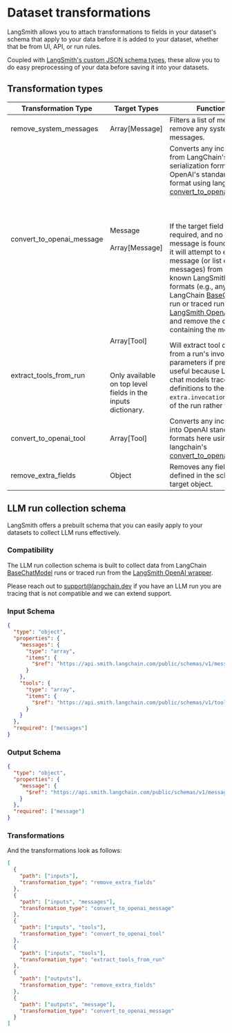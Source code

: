 # Dataset transformations

LangSmith allows you to attach transformations to fields in your dataset's schema that apply
to your data before it is added to your dataset, whether that be from UI, API, or run rules.

Coupled with [LangSmith's custom JSON schema types](./dataset_json_types), these allow you to do easy
preprocessing of your data before saving it into your datasets.

## Transformation types

| Transformation Type       | Target Types                                                                                | Functionality                                                                                                                                                                                                                                                                                                                                                                                                                                                                                                                                                                                                                                                                                                                                                                                                                                                                   |
| ------------------------- | ------------------------------------------------------------------------------------------- | ------------------------------------------------------------------------------------------------------------------------------------------------------------------------------------------------------------------------------------------------------------------------------------------------------------------------------------------------------------------------------------------------------------------------------------------------------------------------------------------------------------------------------------------------------------------------------------------------------------------------------------------------------------------------------------------------------------------------------------------------------------------------------------------------------------------------------------------------------------------------------- |
| remove_system_messages    | Array[Message]                                                                              | Filters a list of messages to remove any system messages.                                                                                                                                                                                                                                                                                                                                                                                                                                                                                                                                                                                                                                                                                                                                                                                                                       |
| convert_to_openai_message | Message <br></br> Array[Message]                                                            | Converts any incoming data from LangChain's internal serialization format to OpenAI's standard message format using langchain's [convert_to_openai_messages](https://python.langchain.com/api_reference/core/messages/langchain_core.messages.utils.convert_to_openai_messages.html). <br></br><br></br> If the target field is marked as required, and no matching message is found upon entry, it will attempt to extract a message (or list of messages) from several well-known LangSmith tracing formats (e.g., any traced LangChain [BaseChatModel](https://python.langchain.com/api_reference/core/language_models/langchain_core.language_models.chat_models.BaseChatModel.html) run or traced run from the [LangSmith OpenAI wrapper](/observability/how_to_guides/tracing/annotate_code#wrap-the-openai-client)), and remove the original key containing the message. |
| extract_tools_from_run    | Array[Tool] <br></br><br></br> Only available on top level fields in the inputs dictionary. | Will extract tool definitions from a run's invocation parameters if present. This is useful because LangChain chat models trace tool definitions to the `extra.invocation_params` field of the run rather than inputs.                                                                                                                                                                                                                                                                                                                                                                                                                                                                                                                                                                                                                                                          |
| convert_to_openai_tool    | Array[Tool]                                                                                 | Converts any incoming data into OpenAI standard tool formats here using langchain's [convert_to_openai_tool](https://python.langchain.com/api_reference/core/utils/langchain_core.utils.function_calling.convert_to_openai_tool.html)                                                                                                                                                                                                                                                                                                                                                                                                                                                                                                                                                                                                                                           |
| remove_extra_fields       | Object                                                                                      | Removes any field not defined in the schema for this target object.                                                                                                                                                                                                                                                                                                                                                                                                                                                                                                                                                                                                                                                                                                                                                                                                             |

## LLM run collection schema

LangSmith offers a prebuilt schema that you can easily apply to your datasets to collect LLM runs effectively.

### Compatibility

The LLM run collection schema is built to collect data from LangChain
[BaseChatModel](https://python.langchain.com/api_reference/core/language_models/langchain_core.language_models.chat_models.BaseChatModel.html)
runs or traced run from the [LangSmith OpenAI wrapper](/observability/how_to_guides/tracing/annotate_code#wrap-the-openai-client).

Please reach out to support@langchain.dev if you have an LLM run you are tracing that is not compatible and we can extend support.

### Input Schema

```json
{
  "type": "object",
  "properties": {
    "messages": {
      "type": "array",
      "items": {
        "$ref": "https://api.smith.langchain.com/public/schemas/v1/message.json"
      }
    },
    "tools": {
      "type": "array",
      "items": {
        "$ref": "https://api.smith.langchain.com/public/schemas/v1/tooldef.json"
      }
    }
  },
  "required": ["messages"]
}
```

### Output Schema

```json
{
  "type": "object",
  "properties": {
    "message": {
      "$ref": "https://api.smith.langchain.com/public/schemas/v1/message.json"
    }
  },
  "required": ["message"]
}
```

### Transformations

And the transformations look as follows:

```json
[
  {
    "path": ["inputs"],
    "transformation_type": "remove_extra_fields"
  },
  {
    "path": ["inputs", "messages"],
    "transformation_type": "convert_to_openai_message"
  },
  {
    "path": ["inputs", "tools"],
    "transformation_type": "convert_to_openai_tool"
  },
  {
    "path": ["inputs", "tools"],
    "transformation_type": "extract_tools_from_run"
  },
  {
    "path": ["outputs"],
    "transformation_type": "remove_extra_fields"
  },
  {
    "path": ["outputs", "message"],
    "transformation_type": "convert_to_openai_message"
  }
]
```
